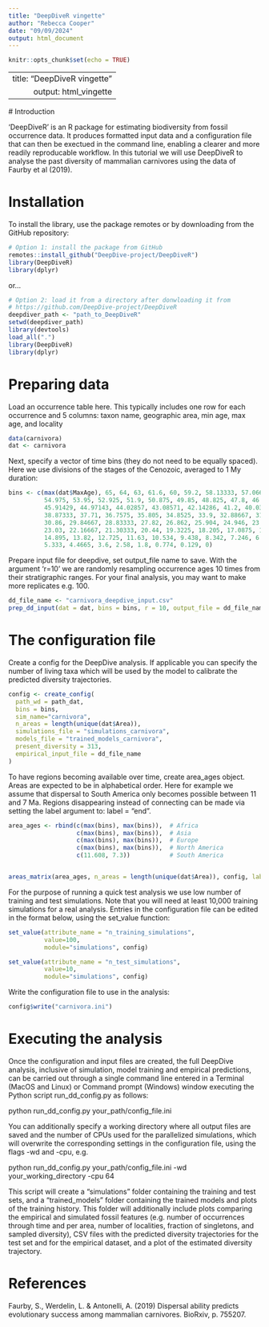 ```yaml
---
title: "DeepDiveR vingette"
author: "Rebecca Cooper"
date: "09/09/2024"
output: html_document
---
```


```r
knitr::opts_chunk$set(echo = TRUE)
```

---
  title: "DeepDiveR vingette"
  output: html_vingette
---
  
  # Introduction
    
  'DeepDiveR' is an R package for estimating biodiversity from fossil occurrence data. It produces formatted input data and a configuration file that can then be exectued in the command line, enabling a clearer and more readily reproducable workflow.
  In this tutorial we will use DeepDiveR to analyse the past diversity of mammalian carnivores using the data of Faurby et al (2019). 
  
# Installation  

To install the library, use the package remotes or by downloading from the GitHub repository:
  
```r
# Option 1: install the package from GitHub
remotes::install_github("DeepDive-project/DeepDiveR")
library(DeepDiveR)
library(dplyr)
```

or...

```r
# Option 2: load it from a directory after donwloading it from
# https://github.com/DeepDive-project/DeepDiveR
deepdiver_path <- "path_to_DeepDiveR"
setwd(deepdiver_path)
library(devtools)
load_all(".")
library(DeepDiveR)
library(dplyr)
```

# Preparing data

Load an occurrence table here.
This typically includes one row for each occurrence and 5 columns: taxon name, geographic area, min age, max age, and locality

```r
data(carnivora)
dat <- carnivora
```

Next, specify a vector of time bins (they do not need to be equally spaced). Here we use divisions of the stages of the Cenozoic, averaged to 1 My duration:

```r
bins <- c(max(dat$MaxAge), 65, 64, 63, 61.6, 60, 59.2, 58.13333, 57.06667, 56, 
          54.975, 53.95, 52.925, 51.9, 50.875, 49.85, 48.825, 47.8, 46.85714, 
          45.91429, 44.97143, 44.02857, 43.08571, 42.14286, 41.2, 40.03667, 
          38.87333, 37.71, 36.7575, 35.805, 34.8525, 33.9, 32.88667, 31.87333, 
          30.86, 29.84667, 28.83333, 27.82, 26.862, 25.904, 24.946, 23.988, 
          23.03, 22.16667, 21.30333, 20.44, 19.3225, 18.205, 17.0875, 15.97, 
          14.895, 13.82, 12.725, 11.63, 10.534, 9.438, 8.342, 7.246, 6.2895, 
          5.333, 4.4665, 3.6, 2.58, 1.8, 0.774, 0.129, 0)
```

Prepare input file for deepdive, set output_file name to save. With the argument 'r=10' we are randomly resampling occurrence ages 10 times from their stratigraphic ranges. For your final analysis, you may want to make more replicates e.g. 100.

```r
dd_file_name <- "carnivora_deepdive_input.csv"
prep_dd_input(dat = dat, bins = bins, r = 10, output_file = dd_file_name)
```

# The configuration file

Create a config for the DeepDive analysis. If applicable you can specify the number of living taxa which will be used by the model to calibrate the predicted diversity trajectories.


```r
config <- create_config(
  path_wd = path_dat,  
  bins = bins,
  sim_name="carnivora",
  n_areas = length(unique(dat$Area)),
  simulations_file = "simulations_carnivora", 
  models_file = "trained_models_carnivora", 
  present_diversity = 313,
  empirical_input_file = dd_file_name
)
```

To have regions becoming available over time, create area_ages object. Areas are expected to be in alphabetical order.
Here for example we assume that dispersal to South America only becomes possible between 11 and 7 Ma.
Regions disappearing instead of connecting can be made via setting the label argument to: label = "end".

```r
area_ages <- rbind(c(max(bins), max(bins)),  # Africa 
                   c(max(bins), max(bins)),  # Asia
                   c(max(bins), max(bins)),  # Europe
                   c(max(bins), max(bins)),  # North America
                   c(11.608, 7.3))           # South America 


areas_matrix(area_ages, n_areas = length(unique(dat$Area)), config, label="start")
```

For the purpose of running a quick test analysis we use low number of training and test simulations.
Note that you will need at least 10,000 training simulations for a real analysis. Entries in the configuration file can be edited in the format below, using the set_value function:

```r
set_value(attribute_name = "n_training_simulations", 
          value=100, 
          module="simulations", config)

set_value(attribute_name = "n_test_simulations", 
          value=10, 
          module="simulations", config)
```

Write the configuration file to use in the analysis:

```r
config$write("carnivora.ini")
```  

# Executing the analysis

Once the configuration and input files are created, the full DeepDive analysis, inclusive of simulation, model training and empirical predictions, can be carried out through a single command line entered in a Terminal (MacOS and Linux) or Command prompt (Windows) window executing the Python script run_dd_config.py as follows:
  
python run_dd_config.py your_path/config_file.ini

You can additionally specify a working directory where all output files are saved and the number of CPUs used for the parallelized simulations, which will overwrite the corresponding settings in the configuration file, using the flags -wd and -cpu, e.g.

python run_dd_config.py your_path/config_file.ini -wd your_working_directory -cpu 64

This script will create a "simulations" folder containing the training and test sets, and a "trained_models" folder containing the trained models and plots of the training history. This folder will additionally include plots comparing the empirical and simulated fossil features (e.g. number of occurrences through time and per area, number of localities, fraction of singletons, and sampled diversity), CSV files with the predicted diversity trajectories for the test set and for the empirical dataset, and a plot of the estimated diversity trajectory.


# References
Faurby, S., Werdelin, L. & Antonelli, A. (2019) Dispersal ability predicts evolutionary success among mammalian carnivores. BioRxiv, p. 755207.